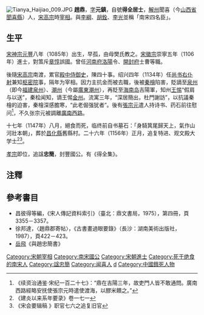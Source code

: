 {{Otheruses|other=名为趙鼎的其他人物|趙鼎 (宣德進士)}}

[[File:Tianya_Haijiao_009.JPG|thumb]]
'''趙鼎'''{{BD|1085年||1147年|catIdx=Z}}，[[表字|字]]'''元鎮'''，自號'''得全居士'''，[[解州|解州]]聞喜（今[[山西省|山西省]][[聞喜縣|聞喜縣]]）人，[[宋高宗|宋高宗]]時[[宰相|宰相]]。與[[李綱|李綱]]、[[胡銓|胡銓]]、[[李光|李光]]並稱「南宋四名臣」。

==生平==
[[宋神宗|宋神宗]][[元丰_(北宋)|元豐]]八年（1085年）出生，早孤，由母樊氏教之。[[宋徽宗|宋徽宗]]崇寧五年（1106年）進士，對策斥[[章惇|章惇]]誤國。曾任[[河南府|河南府]][[洛陽縣|洛陽]]令、[[開封府|開封府]]士曹等職。

後隨[[宋高宗|宋高宗]]南渡，累官[[殿中侍御史|殿中侍御史]]，陳四十事。绍兴四年（1134年）任[[尚书右仆射|尚书右仆射]]兼知[[枢密院|枢密院]]事，隔年为宰相。因力主抗金而被去職，後被[[秦檜|秦檜]]陷害，貶謫至[[泉州|泉州]]（即今[[福建|福建]][[泉州|泉州]]）、[[潮州|潮州]]（今屬[[廣東|廣東]][[潮州|潮州]]），再貶至[[海南岛|海南岛]]吉陽軍，知州[[王惕|王惕]]“假肩与以送”，秦桧闻知，谪王惕[[金州|金州]]。流寓三年，“深居簡出，杜門謝訪”，以抗議秦檜的迫害，秦檜深感膽寒，“此老倔强犹者”。後有[[張宗元|張宗元]]遣人持诗书、药石前往慰问<ref>《续资治通鉴·宋纪一百二十七》：“鼎在吉陽三年，故吏門人皆不敢通問。廣南西路經略安抚使張宗元時遣使渡海，以醪米饋之。”</ref>，不久张宗元被調離[[廣南西路|廣南西路]]。

十七年（1147年）八月，絕食而死，临终前自书墓石：「身騎箕尾歸天上，氣作山河壯本朝」，葬於[[昌化縣|昌化縣]]舊縣村。二十六年（1156年）正月，追复特进、观文殿大学士<ref>《建炎以来系年要录》卷一七一</ref><ref>《宋会要辑稿 》职官七六之追复旧官</ref>。

[[宋孝宗|孝宗]]即位，追諡'''忠簡'''，封豐國公。有《得全集》。

== 注釋 ==
{{reflist}}

==參考書目==
* 昌彼得等編，《宋人傳記資料索引》（臺北：鼎文書局，1975），第四冊，頁3355－3357。
* 徐邦達，〈趙鼎郡寄帖〉，《古書畫過眼要錄》（長沙：湖南美術出版社，1987），頁422－423。
* [[岳飛|岳飛]]《與趙忠簡書》

{{DEFAULTSORT:Z}}
[[Category:宋朝宰相|Category:宋朝宰相]]
[[Category:南宋國公|Category:南宋國公]]
[[Category:宋朝進士|Category:宋朝進士]]
[[Category:死于绝食的南宋人|Category:死于绝食的南宋人]]
[[Category:諡忠簡|Category:諡忠簡]]
[[Category:闻喜人|Category:闻喜人]]
[[Category:赵姓|d]]
[[Category:中國餓死人物|Category:中國餓死人物]]